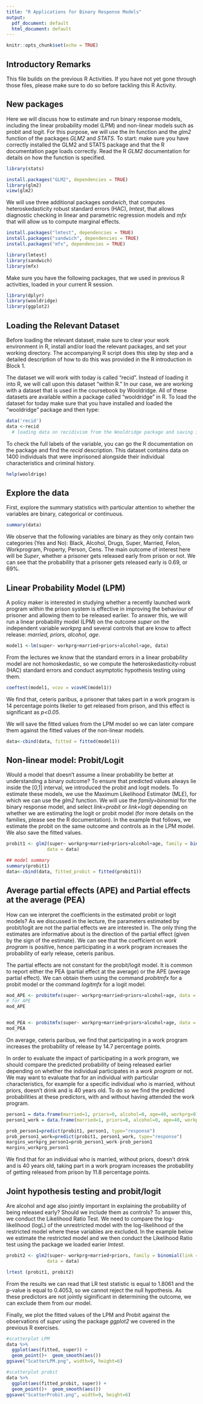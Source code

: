 ```yaml
---
title: "R Applications for Binary Response Models"
output:
  pdf_document: default
  html_document: default
---
```


```r
knitr::opts_chunk$set(echo = TRUE)
```

## Introductory Remarks
This file builds on the previous R Activities. If you have not yet gone through those files, please make sure to do so before tackling this R Activity.


## New packages
Here we will discuss how to estimate and run binary response models, including the linear probability model (LPM) and non-linear models such as probit and logit. For this purpose, we will use the *lm* function and the *glm2* function of the packages *GLM2* and *STATS*. To start: make sure you have correctly installed the GLM2 and STATS package and that the R documentation page loads correctly. Read the R *GLM2*  documentation for details on how the function is specified. 

```r
library(stats)

install.packages("GLM2", dependencies = TRUE)
library(glm2)
view(glm2)

```

We will use three additional packages *sandwich*, that computes heteroskedasticity robust standard errors (HAC), *lmtest*, that allows diagnostic checking in linear and parametric regression models and *mfx* that will allow us to compute marginal effects. 

```r
install.packages("lmtest", dependencies = TRUE)
install.packages("sandwich", dependencies = TRUE)
install.packages("mfx", dependencies = TRUE)

library(lmtest)
library(sandwich)
library(mfx)
```

Make sure you have the following packages, that we used in previous R activities, loaded in your current R session.

```r
library(dplyr)
library(wooldridge)
library(ggplot2)
```

## Loading the Relevant Dataset

Before loading the relevant dataset, make sure to clear your work environment in R, install and/or load the relevant packages, and set your working directory. The accompanying R script does this step by step and a detailed description of how to do this was provided in the R introduction in Block 1. 

The dataset we will work with today is called "recid". Instead of loading it into R, we will call upon this dataset "within R." In our case, we are working with a dataset that is used in the coursebook by Wooldridge. All of these datasets are available within a package called "wooldridge" in R. To load the dataset for today make sure that you have installed and loaded the "wooldridge" package and then type:

```r
data('recid')
data <-recid
  # loading data on recidivism from the Wooldridge package and saving it as 'data'
```

To check the full labels of the variable, you can go the R documentation on the package and find the *recid* description. This dataset contains data on 1400 individuals that were imprisoned alongside their individual characteristics and criminal history. 

```r
help(wooldrige)
```

## Explore the data

First, explore the summary statistics with particular attention to whether the variables are binary, categorical or continuous. 

```r
summary(data)
```

We observe that the following variables are binary as they only contain two categories (Yes and No): Black, Alcohol, Drugs, Super, Married, Felon, Workprogram, Property, Person, Cens. The main outcome of interest here will be *Super*,  whether  a prisoner gets released early from prison or not. We can see that the probability that a prisoner gets released early is 0.69, or 69\%.


## Linear Probability Model (LPM)


A policy maker is interested in studying whether a recently launched work program within the prison system is effective in improving the behaviour of prisoner and allowing them to be released earlier. To answer this, we will run a linear probability model (LPM) on the outcome *super* on the independent variable *workprg* and several controls that are know to affect release: *married, priors, alcohol, age*. 

```r
model1 <-lm(super~ workprg+married+priors+alcohol+age, data)
```

From the lectures we know that the standard errors in a linear probability model are not homoskedastic, so we compute the heteroskedasticity-robust (HAC) standard errors and conduct asymptotic hypothesis testing using them. 

```r
coeftest(model1, vcov = vcovHC(model1))
```

We find that, ceteris paribus, a prisoner that takes part in a work program is 14 percentage points likelier to get released from prison, and this effect is significant as *p<0.05*.  

We will save the fitted values from the LPM model so we can later compare them against the fitted values of the non-linear models.

```r
data<-cbind(data, fitted = fitted(model1))
```


## Non-linear model: Probit/Logit


Would a model that doesn't assume a linear probability be better at understanding a binary outcome? 
To ensure that predicted values always lie inside the [0,1] interval, we introduced the probit and logit models. To estimate these models, we use the Maximum Likelihood Estimator (MLE), for which we can use the *glm2* function. We will use the *family=binomial* for the binary response model, and select *link=probit* or *link=logit* depending on whether we are estimating the logit or probit model (for more details on the families, please see the R documentation). In the example that follows, we estimate the probit on the same outcome and controls as in the LPM model. We also save the fitted values. 

```r
probit1 <- glm2(super~ workprg+married+priors+alcohol+age, family = binomial(link = "probit"), 
               data = data)

## model summary
summary(probit1) 
data<-cbind(data, fitted_probit = fitted(probit1))
```



## Average partial effects (APE) and Partial effects at the average (PEA)

How can we interpret the coefficients in the estimated probit or logit models? As we discussed in the lecture, the parameters estimated by probit/logit are not the partial effects we are interested in. The only thing the estimates are informative about is the direction of the partial effect (given by the sign of the estimate). We can see that the coefficient on *work program* is positive, hence participating in a work program increases the probability of early release, ceteris paribus.

The partial effects are not constant for the probit/logit model. It is common to report either the PEA (partial effect at the average) or the APE (average partial effect). We can obtain them using the command *probitmfx* for a probit model or the command *logitmfx* for a logit model:


```r
mod_APE <- probitmfx(super~ workprg+married+priors+alcohol+age, data = data, atmean = FALSE)
# for APE
mod_APE


mod_PEA <- probitmfx(super~ workprg+married+priors+alcohol+age, data = data) # for PEA
mod_PEA
```

On average, ceteris paribus, we find that participating in a work program increases the probability of release by 14.7 percentage points.

In order to evaluate the impact of participating in a work program, we should compare the predicted probability of being released earlier depending on whether the individual participates in a *work program* or not. We may want to evaluate that for an individual with particular characteristics, for example for a specific individual who is married, without priors, doesn't drink and is 40 years old. To do so we find the predicted probabilities at these predictors, with and without having attended the work program. 

```r
person1 = data.frame(married=1, priors=0, alcohol=0, age=40, workprg=0)
person1_work = data.frame(married=1, priors=0, alcohol=0, age=40, workprg=1)

prob_person1=predict(probit1, person1, type="response")
prob_person1_work=predict(probit1, person1_work, type="response")
margins_workprg_person1=prob_person1_work-prob_person1
margins_workprg_person1 

```

We find that for an individual who is married, without priors, doesn't drink and is 40 years old, taking part in a work program increases the probability of getting released from prison by 11.8 percentage points.


## Joint hypothesis testing and probit/logit

Are alcohol and age also jointly important in explaining the probability of being released early? Should we include them as controls? To answer this, we conduct the Likelihood Ratio Test. We need to compare the log-likelihood (logL) of the unrestricted model with the log-likelihood of the restricted model where these variables are excluded. In the example below we estimate the restricted model and we then conduct the Likelihood Ratio test using the package we loaded earier *lmtest*.

```r
probit2 <- glm2(super~ workprg+married+priors, family = binomial(link = "probit"), 
               data = data)

lrtest (probit1, probit2)


```

From the results we can read that LR test statistic is equal to 1.8061 and the p-value is equal to 0.4053, so we cannot reject the null hypothesis. As these predictors are not jointly siginificant in determining the outcome, we can exclude them from our model. 

Finally, we plot the fitted values of the LPM and Probit against the observations of *super* using the package *ggplot2* we covered in the previous R exercises. 


```r
#scatterplot LPM
data %>%
  ggplot(aes(fitted, super)) +
  geom_point()+  geom_smooth(aes()) 
ggsave("ScatterLPM.png", width=9, height=6)

#scatterplot probit
data %>%
  ggplot(aes(fitted_probit, super)) +
  geom_point()+  geom_smooth(aes()) 
ggsave("ScatterProbit.png", width=9, height=6)

```
